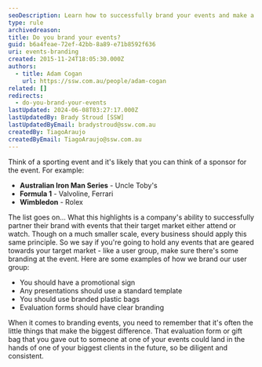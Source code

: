 ```yaml
---
seoDescription: Learn how to successfully brand your events and make a lasting impression on your target market.
type: rule
archivedreason:
title: Do you brand your events?
guid: b6a4feae-72ef-42bb-8a89-e71b8592f636
uri: events-branding
created: 2015-11-24T18:05:30.000Z
authors:
  - title: Adam Cogan
    url: https://ssw.com.au/people/adam-cogan
related: []
redirects:
  - do-you-brand-your-events
lastUpdated: 2024-06-08T03:27:17.000Z
lastUpdatedBy: Brady Stroud [SSW]
lastUpdatedByEmail: bradystroud@ssw.com.au
createdBy: TiagoAraujo
createdByEmail: TiagoAraujo@ssw.com.au
---
```


Think of a sporting event and it's likely that you can think of a sponsor for the event. For example:

- **Australian Iron Man Series** - Uncle Toby's
- **Formula 1** - Valvoline, Ferrari
- **Wimbledon** - Rolex

The list goes on...
What this highlights is a company's ability to successfully partner their brand with events that their target market either attend or watch. Though on a much smaller scale, every business should apply this same principle. So we say if you're going to hold any events that are geared towards your target market - like a user group, make sure there's some branding at the event. Here are some examples of how we brand our user group:

- You should have a promotional sign
- Any presentations should use a standard template
- You should use branded plastic bags
- Evaluation forms should have clear branding

When it comes to branding events, you need to remember that it's often the little things that make the biggest difference. That evaluation form or gift bag that you gave out to someone at one of your events could land in the hands of one of your biggest clients in the future, so be diligent and consistent.
